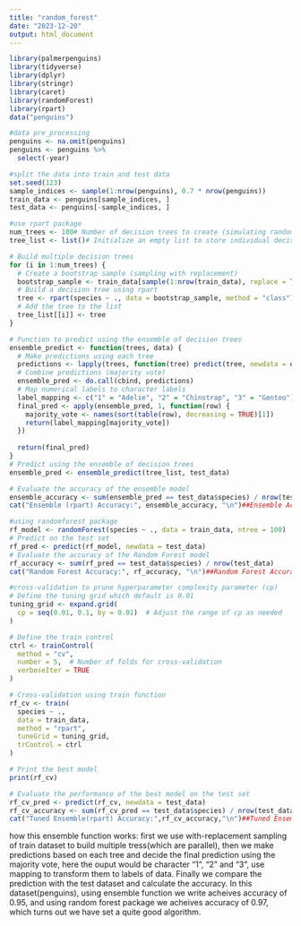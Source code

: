 ```yaml
---
title: "random_forest"
date: "2023-12-20"
output: html_document
---
```

```r
library(palmerpenguins)
library(tidyverse)
library(dplyr)
library(stringr)
library(caret)
library(randomForest)
library(rpart)
data("penguins")
```

```r
#data pre_processing
penguins <- na.omit(penguins)
penguins <- penguins %>% 
  select(-year)
```

```r
#split the data into train and test data
set.seed(123)
sample_indices <- sample(1:nrow(penguins), 0.7 * nrow(penguins))
train_data <- penguins[sample_indices, ]
test_data <- penguins[-sample_indices, ]
```

```r
#use rpart package
num_trees <- 100# Number of decision trees to create (simulating random forest)
tree_list <- list()# Initialize an empty list to store individual decision trees

# Build multiple decision trees
for (i in 1:num_trees) {
  # Create a bootstrap sample (sampling with replacement)
  bootstrap_sample <- train_data[sample(1:nrow(train_data), replace = TRUE), ]
  # Build a decision tree using rpart
  tree <- rpart(species ~ ., data = bootstrap_sample, method = "class")
  # Add the tree to the list
  tree_list[[i]] <- tree
}

# Function to predict using the ensemble of decision trees
ensemble_predict <- function(trees, data) {
  # Make predictions using each tree
  predictions <- lapply(trees, function(tree) predict(tree, newdata = data, type = "class"))
  # Combine predictions (majority vote)
  ensemble_pred <- do.call(cbind, predictions)
  # Map numerical labels to character labels
  label_mapping <- c("1" = "Adelie", "2" = "Chinstrap", "3" = "Gentoo")
  final_pred <- apply(ensemble_pred, 1, function(row) {
    majority_vote <- names(sort(table(row), decreasing = TRUE)[1])
    return(label_mapping[majority_vote])
  })
  
  return(final_pred)
}
# Predict using the ensemble of decision trees
ensemble_pred <- ensemble_predict(tree_list, test_data)

# Evaluate the accuracy of the ensemble model
ensemble_accuracy <- sum(ensemble_pred == test_data$species) / nrow(test_data)
cat("Ensemble (rpart) Accuracy:", ensemble_accuracy, "\n")##Ensemble Accuracy: 0.95
```

```r
#using randomforest package
rf_model <- randomForest(species ~ ., data = train_data, ntree = 100)
# Predict on the test set
rf_pred <- predict(rf_model, newdata = test_data)
# Evaluate the accuracy of the Random Forest model
rf_accuracy <- sum(rf_pred == test_data$species) / nrow(test_data)
cat("Random Forest Accuracy:", rf_accuracy, "\n")##Random Forest Accuracy: 0.97 
```

```r
#cross-validation to prune hyperparameter complexity parameter (cp) 
# Define the tuning grid which default is 0.01
tuning_grid <- expand.grid(
  cp = seq(0.01, 0.1, by = 0.01)  # Adjust the range of cp as needed
)

# Define the train control
ctrl <- trainControl(
  method = "cv",
  number = 5,  # Number of folds for cross-validation
  verboseIter = TRUE
)

# Cross-validation using train function
rf_cv <- train(
  species ~ .,
  data = train_data,
  method = "rpart",
  tuneGrid = tuning_grid,
  trControl = ctrl
)

# Print the best model
print(rf_cv)

# Evaluate the performance of the best model on the test set
rf_cv_pred <- predict(rf_cv, newdata = test_data)
rf_cv_accuracy <- sum(rf_cv_pred == test_data$species) / nrow(test_data)
cat("Tuned Ensemble(rpart) Accuracy:",rf_cv_accuracy,"\n")##Tuned Ensemble Accuracy:0.94
```

how this ensemble function works:
first we use with-replacement sampling of train dataset to build multiple tress(which are parallel), then we make predictions based on each tree and decide the final prediction using the majority vote, here the ouput would be character "1", "2" and "3", use mapping to transform them to labels of data. Finally we compare the prediction with the test dataset and calculate the accuracy.
In this dataset(penguins), using ensemble function we write acheives accuracy of 0.95, and using random forest package we acheives accuracy of 0.97, which turns out we have set a quite good algorithm.
